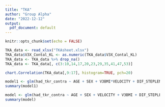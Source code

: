 ```yaml
---
title: "TKA"
author: "Group Alpha"
date: "2022-12-12"
output:
  pdf_document: default
---
```


```r
knitr::opts_chunk$set(echo = FALSE)
```

```r
TKA_data <- read_xlsx("TKAsheet.xlsx")
TKA_data$V3X_Contal_KL <- as.numeric(TKA_data$V3X_Contal_KL)
TKA_data <- TKA_data %>% drop_na()
TKA_data <- TKA_data[, c(3:10,14,17,20,23,29,35,41,47,53)]

chart.Correlation(TKA_data[,9:17], histogram=TRUE, pch=20)
```

```r
model1 <- glm(had_tkr_contra ~ AGE + SEX + V3BMI*VELOCITY + DIF_STEPLENGTH_CM_TKRminContra + DIF_SINGLE_SUPP_P_CYCLE, data = TKA_data)
summary(model1)
```

```r
model <- glm(had_tkr_contra ~ AGE + SEX + VELOCITY + V3BMI + DIF_STEPLENGTH_CM_TKRminContra, data = TKA_data)
summary(model)
```



